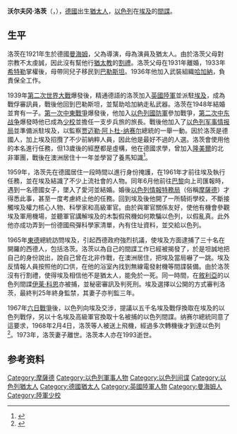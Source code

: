 {{Infobox person
|name        = 沃爾夫岡·洛茨
|image       = Wolfgang Lotz - 1950.jpg
|image_size  = 150px
|caption     = 1950年沃尔夫冈·洛茨及其兒子
|birth_date  = 1921年1月6日
|birth_place = [[File:Flag_of_Germany_(3-2_aspect_ratio).svg|25px]] [[威瑪共和國|威瑪共和國]]
|death_date  = 1993年5月13日
|death_place = {{ISR}}
|occupation  = [[以色列|以色列]]間諜
}}

'''沃尔夫冈·洛茨'''（{{lang-de|Wolfgang Lotz}}，{{bd|1921年|1月6日|1993年|5月13日|catidx=Lotz, Wolfgang}}），[[威瑪共和國|德國]]出生[[猶太人|猶太人]]，[[以色列|以色列]]在[[埃及|埃及]]的[[間諜|間諜]]。

==生平==
洛茨在1921年生於德國[[曼海姆|曼海姆]]，父為導演，母為演員及猶太人。由於洛茨父母對宗教不太虔誠，因此沒有幫他行[[猶太教|猶太教]]的[[割禮|割禮]]。洛茨父母在1931年離婚，1933年[[希特勒|希特勒]]掌權後，母帶同兒子移民到[[巴勒斯坦|巴勒斯坦]]。1936年他加入武裝組織[[哈加納|哈加納]]，負責保全工作。

1939年[[第二次世界大戰|第二次世界大戰]]爆發後，精通德語的洛茨加入[[英國陸軍|英國陸軍]]並派駐[[埃及|埃及]]，成為戰俘審訊員，戰後他回到巴勒斯坦，並幫助哈加納走私武器。洛茨在1948年結婚並育有一子。[[第一次中東戰爭|第一次中東戰爭]]爆發後，他加入[[以色列國防軍|以色列國防軍]]參加戰爭，[[第二次中东战争|第二次中东战争]]爆發時他已成為[[少校|少校]]並擔任一支步兵旅的旅長。戰後他加入了[[以色列军事情报局|以色列军事情报局]]並準備派駐埃及，以監察[[贾迈勒·阿卜杜-纳赛尔|贾迈勒·阿卜杜-纳赛尔]]總統的一舉一動。因於洛茨是德國人，加上埃及招攬了不少前納粹人員，因此他是最好不過的人選。洛茨會使用他的本名進行任務，但13歲後的經歷都是虛構，他在德國求學，曾加入[[隆美爾|隆美爾]]的北非軍團，戰後在澳洲居住十一年並學習了養馬知識<ref>{{cite web | url = http://www.jewishvirtuallibrary.org/jsource/biography/Lotz.html | title = Wolfgang Lotz | language = en | publisher = jewishvirtuallibrary.org | accessdate = 20 May 2014 | archive-date = 2014-07-14 | archive-url = https://web.archive.org/web/20140714140714/https://www.jewishvirtuallibrary.org/jsource/biography/Lotz.html | dead-url = no }}</ref>。

1959年，洛茨先在德國居住一段時間以進行身份掩護，在1961年才前往埃及執行任務，並在埃及結識了不少上流社會的人物。同年6月他前往[[巴黎|巴黎]]向上司匯報時，遇到一名德國女子，墜入了愛河並結婚。婚後[[以色列|以色列]][[情報特務局|情報特務局]]（俗稱[[摩薩德|摩薩德]]）才得悉此事，甚至一度考慮終止他的任務。回到埃及後他開了一所騎術學校，不斷接觸埃及權力核心人物、科學家和高級軍官。由於與軍官關係友好，使他有機會參觀埃及軍用機場，並聽軍官講解埃及的木製假飛機如何欺騙以色列，以假亂真。此外他亦成功弄到一份德國飛彈科學家清單，內有住址資料，並交給以色列。

1965年[[東德|東德]]總統訪問埃及，引起西德政府強烈抗議，使埃及方面逮捕了三十名在開羅的西德人，包括洛茨。洛茨以為自己的間諜工作已經被揭發了，於是坦誠地把自己的身份說出，說自己曾在北非作戰，在澳洲居住，把埃及當局嚇了一跳。埃及反情報人員按照他的口供，在他的浴室內找到無線電發射機等間諜裝備。由於洛茨沒有行割禮，使得埃及相信他不是猶太人，能免於一死。同一時間，在[[敘利亞|敘利亞]]的以色列間諜[[伊莱·科恩|伊莱·科恩]]亦被捕，並秘密審訊及判死刑。埃及選擇以公開的方式審判洛茨，最終判25年終身監禁，其妻子亦判監三年。

1967年[[六日戰爭|六日戰爭]]後，以色列向埃及交涉，提議以五千名埃及戰俘換取在埃及的以色列戰俘，另以十名埃及高級軍官換取十名被捕的以色列間諜。纳赛尔總統同意了這要求，1968年2月4日，洛茨等人被送上飛機，經過多次轉機後才到達以色列<ref name="Mossad">{{cite book |author=胡堯儲|title=摩薩德　以色列秘情局內幕紀實 |year=2006 |publisher=禾田文化 |location=台湾 |isbn=986-81695-7-7}}</ref>。1973年，洛茨妻子離世。洛茨本人亦在1993逝世。

==参考资料==
{{reflist}}

{{Authority control}}

{{DEFAULTSORT: Lotz, Wolfgang}}
[[Category:摩薩德|Category:摩薩德]]
[[Category:以色列軍事人物|Category:以色列軍事人物]]
[[Category:以色列间谍|Category:以色列间谍]]
[[Category:以色列猶太人|Category:以色列猶太人]]
[[Category:德國猶太人|Category:德國猶太人]]
[[Category:英國陸軍人物|Category:英國陸軍人物]]
[[Category:曼海姆人|Category:曼海姆人]]
[[Category:陸軍少校|Category:陸軍少校]]